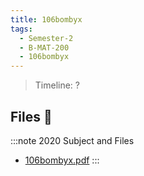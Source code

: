 ```yaml
---
title: 106bombyx
tags:
  - Semester-2
  - B-MAT-200
  - 106bombyx
---
```

> Timeline: ?


## Files 📂

:::note 2020 Subject and Files
- [106bombyx.pdf](https://github.com/Studio-17/Epitech-Subjects/raw/main/Semester-2/B-MAT-200/106bombyx/106bombyx.pdf)
:::

